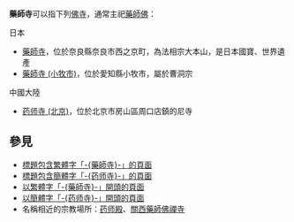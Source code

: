 '''藥師寺'''可以指下列[[佛寺|佛寺]]，通常主祀[[藥師佛|藥師佛]]：

;日本
* [[藥師寺|藥師寺]]，位於奈良縣奈良市西之京町，為法相宗大本山，是日本國寶、世界遺產
* [[藥師寺_(小牧市)|藥師寺 (小牧市)]]，位於愛知縣小牧市，屬於曹洞宗

;中國大陸
* [[药师寺_(北京)|药师寺 (北京)]]，位於北京市房山區周口店鎮的尼寺

== 參見 ==
* [[Special:Search/intitle:"藥師寺"|標題包含繁體字「-{藥師寺}-」的頁面]]
* [[Special:Search/intitle:"药师寺"|標題包含簡體字「-{药师寺}-」的頁面]]
* [[Special:Prefixindex/藥師寺|以繁體字「-{藥師寺}-」開頭的頁面]]
* [[Special:Prefixindex/药师寺|以簡體字「-{药师寺}-」開頭的頁面]]
* 名稱相近的宗教場所：[[药师殿|药师殿]]、[[關西藥師佛禪寺|關西藥師佛禪寺]]

{{Disambiguation|Cat=三字佛寺消歧義|Yaoshisi}}